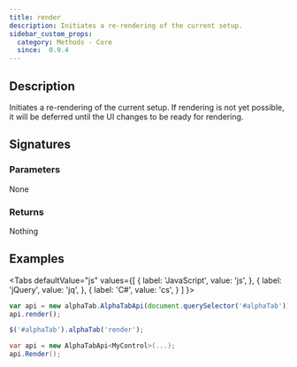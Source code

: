 ```yaml
---
title: render
description: Initiates a re-rendering of the current setup.
sidebar_custom_props:
  category: Methods - Core
  since:  0.9.4
---
```



<SinceBadge since="0.9.4" />


## Description
Initiates a re-rendering of the current setup. If rendering is not yet possible, it will be deferred until the UI changes to be ready for rendering.

## Signatures

<TypeTable>
    <TypeRow type="js" name="function render()" />
    <TypeRow type="jquery" name="alphaTab('render')" />
    <TypeRow type="net" name="void Render()" />
</TypeTable>

### Parameters
None

### Returns
Nothing


## Examples

<Tabs
  defaultValue="js"
  values={[
    { label: 'JavaScript', value: 'js', },
    { label: 'jQuery', value: 'jq', },
    { label: 'C#', value: 'cs', }
  ]
}>
<TabItem value="js">

```js
var api = new alphaTab.AlphaTabApi(document.querySelector('#alphaTab'));
api.render();
```

</TabItem>
<TabItem value="jq">

```js
$('#alphaTab').alphaTab('render');
```

</TabItem>
<TabItem value="cs">

```csharp
var api = new AlphaTabApi<MyControl>(...);
api.Render();
```


</TabItem>
</Tabs>